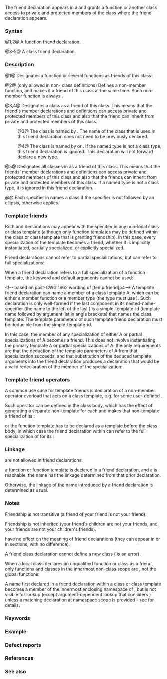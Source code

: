 {{title|Friend declaration}}
{{cpp/language/classes/navbar}}
The friend declaration appears in a {{rlp|class|class body}} and grants a function or another class access to private and protected members of the class where the friend declaration appears.

===Syntax===
{{sdsc begin}}
{{sdsc|num=1|{{ttb|friend}} {{spar|function-declaration}}}}
{{sdsc|num=2|{{ttb|friend}} {{spar|function-definition}}}}
{{sdsc|num=3|notes={{mark until c++26}}|{{ttb|friend}} {{spar|elaborated-type-specifier}} {{ttb|;}}}}
{{sdsc|num=4|notes={{mark since c++11}}&lt;br&gt;{{mark until c++26}}|
{{ttb|friend}} {{spar|simple-type-specifier}} {{ttb|;}}
{{ttb|friend}} {{spar|typename-specifier}} {{ttb|;}}
}}
{{sdsc|num=5|notes={{mark since c++26}}|{{ttb|friend}} {{spar|friend-type-specifier-list}} {{ttb|;}}}}
{{sdsc end}}

@1,2@ A function friend declaration.

@3-5@ A class friend declaration.

{{par begin}}
{{par|{{spar|function-declaration}}|a {{rlp|function|function declaration}}}}
{{par|{{spar|function-definition}}|a {{rlpsd|function#Function definition}}}}
{{par|{{spar|elaborated-type-specifier}}|an {{rlp|elaborated type specifier}}}}
{{par|{{spar|simple-type-specifier}}|a {{rlp|declarations#Specifiers|simple type specifier}}}}
{{par|{{spar|typename-specifier}}|the keyword {{c/core|typename}} followed by a qualified identifier or qualified {{rlp|templates#Template identifiers|simple template identifier}}}}
{{par|{{spar|friend-type-specifier-list}}|a non-empty comma-separated list of {{spar|simple-type-specifier}}, {{spar|elaborated-type-specifier}}, and {{spar sep|typename-specifier}}s, each specifier can be followed by an ellipsis ({{tt|...}})}}
{{par end}}

===Description===
@1@ Designates a function or several functions as friends of this class:
{{source|
class Y
{
    int data; // private member
    
    // the non-member function operator&lt;&lt; will have access to Y's private members
    friend std::ostream&amp; operator&lt;&lt;(std::ostream&amp; out, const Y&amp; o);
    friend char* X::foo(int); // members of other classes can be friends too
    friend X::X(char), X::~X(); // constructors and destructors can be friends
};

// friend declaration does not declare a member function
// this operator&lt;&lt; still needs to be defined, as a non-member
std::ostream&amp; operator&lt;&lt;(std::ostream&amp; out, const Y&amp; y)
{
    return out &lt;&lt; y.data; // can access private member Y::data
}
}}

@2@ (only allowed in non-{{rlp|class#Local classes|local}} class definitions) Defines a non-member function, and makes it a friend of this class at the same time. Such non-member function is always {{rlp|inline}}{{rev inl|since=c++20|, unless it is attached to a {{rlp|modules|named module}}}}.
{{source|1=
class X
{
    int a;
    
    friend void friend_set(X&amp; p, int i)
    {
        p.a = i; // this is a non-member function
    }
public:
    void member_set(int i)
    {
        a = i; // this is a member function
    }
};
}}

@3,4@ Designates a class as a friend of this class. This means that the friend's member declarations and definitions can access private and protected members of this class and also that the friend can inherit from private and protected members of this class.

:@3@ The class is named by {{spar|elaborated-type-specifier}}. The name of the class that is used in this friend declaration does not need to be previously declared.

:@4@ The class is named by {{spar|simple-type-specifier}} or {{spar|typename-specifier}}. If the named type is not a class type, this friend declaration is ignored. This declaration will not forward declare a new type.

@5@ Designates all classes in {{spar|friend-type-specifier-list}} as a friend of this class. This means that the friends' member declarations and definitions can access private and protected members of this class and also that the friends can inherit from private and protected members of this class. If a named type is not a class type, it is ignored in this friend declaration.

@@ Each specifier in {{spar|friend-type-specifier-list}} names a class if the specifier is not followed by an ellipsis, otherwise {{rlp|parameter pack#Friend declarations|pack expansion}} applies.
{{source|1=
class Y {};

class A
{
    int data; // private data member
    
    class B {}; // private nested type
    
    enum { a = 100 }; // private enumerator
    
    friend class X; // friend class forward declaration (elaborated class specifier)
    friend Y; // friend class declaration (simple type specifier) (since C++11)
    
    // the two friend declarations above can be merged since C++26:
    // friend class X, Y;
};

class X : A::B // OK: A::B accessible to friend
{
    A::B mx; // OK: A::B accessible to member of friend
    
    class Y
    {
        A::B my; // OK: A::B accessible to nested member of friend
    };
    
    int v[A::a]; // OK: A::a accessible to member of friend
};
}}

===Template friends===
Both {{rlp|function template}} and {{rlp|class template}} declarations may appear with the {{tt|friend}} specifier in any non-local class or class template (although only function templates may be defined within the class or class template that is granting friendship). In this case, every specialization of the template becomes a friend, whether it is implicitly instantiated, partially specialized, or explicitly specialized.

{{source|
class A
{
    template&lt;typename T&gt;
    friend class B; // every B&lt;T&gt; is a friend of A
    
    template&lt;typename T&gt;
    friend void f(T) {} // every f&lt;T&gt; is a friend of A
};
}}

Friend declarations cannot refer to partial specializations, but can refer to full specializations:

{{source|
template&lt;class T&gt;
class A {};      // primary

template&lt;class T&gt;
class A&lt;T*&gt; {};  // partial

template&lt;&gt;
class A&lt;int&gt; {}; // full

class X
{
    template&lt;class T&gt;
    friend class A&lt;T*&gt;;  // Error
    
    friend class A&lt;int&gt;; // OK
};
}}

When a friend declaration refers to a full specialization of a function template, the keyword {{c/core|inline}}{{rev inl|since=c++11|, {{c/core|constexpr}}}}{{rev inl|since=c++20|, {{c/core|consteval}}}} and default arguments cannot be used:

{{source|1=
template&lt;class T&gt;
void f(int);

template&lt;&gt;
void f&lt;int&gt;(int);

class X
{
    friend void f&lt;int&gt;(int x = 1); // error: default args not allowed
};
}}

&lt;!-- based on post-CWG 1862 wording of [temp.friend]p4--&gt;
A template friend declaration can name a member of a class template A, which can be either a member function or a member type (the type must use {{rlp|elaborated type specifier|elaborated-type-specifier}}). Such declaration is only well-formed if the last component in its nested-name-specifier (the name to the left of the last {{ttb|::}}) is a simple-template-id (template name followed by argument list in angle brackets) that names the class template. The template parameters of such template friend declaration must be deducible from the simple-template-id.

In this case, the member of any specialization of either A or partial specializations of A becomes a friend. This does not involve instantiating the primary template A or partial specializations of A: the only requirements are that the deduction of the template parameters of A from that specialization succeeds, and that substitution of the deduced template arguments into the friend declaration produces a declaration that would be a valid redeclaration of the member of the specialization:

{{source|
// primary template
template&lt;class T&gt;
struct A
{ 
    struct B {};
    
    void f();
    
    struct D { void g(); };
    
    T h();
    
    template&lt;T U&gt;
    T i();
};

// full specialization
template&lt;&gt;
struct A&lt;int&gt;
{
    struct B {};
    
    int f();
    
    struct D { void g(); };
    
    template&lt;int U&gt;
    int i();
};

// another full specialization
template&lt;&gt;
struct A&lt;float*&gt;
{
    int *h();
};

// the non-template class granting friendship to members of class template A
class X
{
    template&lt;class T&gt;
    friend struct A&lt;T&gt;::B; // all A&lt;T&gt;::B are friends, including A&lt;int&gt;::B
    
    template&lt;class T&gt;
    friend void A&lt;T&gt;::f(); // A&lt;int&gt;::f() is not a friend because its signature
                           // does not match, but e.g. A&lt;char&gt;::f() is a friend
    
//  template&lt;class T&gt;
//  friend void A&lt;T&gt;::D::g(); // ill-formed, the last part of the nested-name-specifier,
//                            // D in A&lt;T&gt;::D::, is not simple-template-id
    
    template&lt;class T&gt;
    friend int* A&lt;T*&gt;::h(); // all A&lt;T*&gt;::h are friends:
                            // A&lt;float*&gt;::h(), A&lt;int*&gt;::h(), etc
    
    template&lt;class T&gt; 
    template&lt;T U&gt;       // all instantiations of A&lt;T&gt;::i() and A&lt;int&gt;::i() are friends, 
    friend T A&lt;T&gt;::i(); // and thereby all specializations of those function templates
};
}}

{{rev begin}}
{{rev|since=c++11|
{{rlp|template parameters#Default template arguments|Default template arguments}} are only allowed on template friend declarations if the declaration is a definition and no other declarations of this function template appear in this translation unit.
}}
{{rev end}}

===Template friend operators===
A common use case for template friends is declaration of a non-member operator overload that acts on a class template, e.g. {{c|operator&lt;&lt;(std::ostream&amp;, const Foo&lt;T&gt;&amp;)}} for some user-defined {{c|Foo&lt;T&gt;}}.

Such operator can be defined in the class body, which has the effect of generating a separate non-template {{c|operator&lt;&lt;}} for each {{tt|T}} and makes that non-template {{c|operator&lt;&lt;}} a friend of its {{c|Foo&lt;T&gt;}}:

{{example|code=
#include &lt;iostream&gt;

template&lt;typename T&gt;
class Foo
{
public:
    Foo(const T&amp; val) : data(val) {}
private:
    T data;
    
    // generates a non-template operator&lt;&lt; for this T
    friend std::ostream&amp; operator&lt;&lt;(std::ostream&amp; os, const Foo&amp; obj)
    {
        return os &lt;&lt; obj.data;
    }
};

int main()
{
    Foo&lt;double&gt; obj(1.23);
    std::cout &lt;&lt; obj &lt;&lt; '\n';
}
|output=1.23
}}

or the function template has to be declared as a template before the class body, in which case the friend declaration within {{c|Foo&lt;T&gt;}} can refer to the full specialization of {{c|operator&lt;&lt;}} for its {{tt|T}}:

{{example|code=
#include &lt;iostream&gt;

template&lt;typename T&gt;
class Foo; // forward declare to make function declaration possible

template&lt;typename T&gt; // declaration
std::ostream&amp; operator&lt;&lt;(std::ostream&amp;, const Foo&lt;T&gt;&amp;);

template&lt;typename T&gt;
class Foo
{
public:
    Foo(const T&amp; val) : data(val) {}
private:
    T data;
    
    // refers to a full specialization for this particular T 
    friend std::ostream&amp; operator&lt;&lt; &lt;&gt; (std::ostream&amp;, const Foo&amp;);
    
    // note: this relies on template argument deduction in declarations
    // can also specify the template argument with operator&lt;&lt; &lt;T&gt;"
};

// definition
template&lt;typename T&gt;
std::ostream&amp; operator&lt;&lt;(std::ostream&amp; os, const Foo&lt;T&gt;&amp; obj)
{
    return os &lt;&lt; obj.data;
}

int main()
{
    Foo&lt;double&gt; obj(1.23);
    std::cout &lt;&lt; obj &lt;&lt; '\n';
}
}}

===Linkage===
{{rlp|storage duration|Storage class specifiers}} are not allowed in friend declarations.

{{rrev|since=c++20|
If a function or function template is first declared and defined in a friend declaration, and the enclosing class is defined within an {{rlp|modules#Exporting declarations and definitions|exporting declarations}}, its name has the same linkage as the name of the enclosing class.
}}

{{rev inl|until=c++20|If}}{{rev inl|since=c++20|Otherwise, if}} a function or function template is declared in a friend declaration, and a {{rlp|conflicting declarations#Corresponding declarations|corresponding non-friend declaration}} is reachable, the name has the linkage determined from that prior declaration.

Otherwise, the linkage of the name introduced by a friend declaration is determined as usual.

===Notes===
Friendship is not transitive (a friend of your friend is not your friend).

Friendship is not inherited (your friend's children are not your friends, and your friends are not your children's friends).

{{rlp|access|Access specifiers}} have no effect on the meaning of friend declarations (they can appear in {{c/core|private:}} or in {{c/core|public:}} sections, with no difference).

A friend class declaration cannot define a new class ({{c|friend class X {};}} is an error).

When a local class declares an unqualified function or class as a friend, only functions and classes in the innermost non-class scope are {{rlp|lookup|looked up}}, not the global functions:
{{source|
class F {};

int f();

int main()
{
    extern int g();
    
    class Local // Local class in the main() function
    {
        friend int f(); // Error, no such function declared in main()
        friend int g(); // OK, there is a declaration for g in main()
        friend class F; // friends a local F (defined later)
        friend class ::F; // friends the global F
    };
    
    class F {}; // local F
}
}}

A name first declared in a friend declaration within a class or class template {{tt|X}} becomes a member of the innermost enclosing namespace of {{tt|X}}, but is not visible for lookup (except argument-dependent lookup that considers {{tt|X}}) unless a matching declaration at namespace scope is provided - see {{rlp|namespace#Namespaces|namespaces}} for details.

{{feature test macro|__cpp_variadic_friend|Variadic friend declarations|value=202403L|std=C++26}}

===Keywords===
{{ltt|cpp/keyword/friend}}

===Example===
{{example
|Stream insertion and extraction operators are often declared as non-member friends:
|code=
#include &lt;iostream&gt;
#include &lt;sstream&gt;

class MyClass
{
    int i;                   // friends have access to non-public, non-static
    static inline int id{6}; // and static (possibly inline) members
    
    friend std::ostream&amp; operator&lt;&lt;(std::ostream&amp; out, const MyClass&amp;);
    friend std::istream&amp; operator&gt;&gt;(std::istream&amp; in, MyClass&amp;);
    friend void change_id(int);
public:
    MyClass(int i = 0) : i(i) {}
};

std::ostream&amp; operator&lt;&lt;(std::ostream&amp; out, const MyClass&amp; mc)
{
    return out &lt;&lt; "MyClass::id = " &lt;&lt; MyClass::id &lt;&lt; "; i = " &lt;&lt; mc.i;
}

std::istream&amp; operator&gt;&gt;(std::istream&amp; in, MyClass&amp; mc)
{
    return in &gt;&gt; mc.i;
}

void change_id(int id) { MyClass::id = id; }

int main()
{
    MyClass mc(7);
    std::cout &lt;&lt; mc &lt;&lt; '\n';
//  mc.i = 333*2;  // error: i is a private member
    std::istringstream("100") &gt;&gt; mc;
    std::cout &lt;&lt; mc &lt;&lt; '\n';
//  MyClass::id = 222*3;  // error: id is a private member
    change_id(9);
    std::cout &lt;&lt; mc &lt;&lt; '\n';
}
|output=
MyClass::id = 6; i = 7
MyClass::id = 6; i = 100
MyClass::id = 9; i = 100
}}

===Defect reports===
{{dr list begin}}
{{dr list item|wg=cwg|dr=45|std=C++98|before=members of a class nested in a friend&lt;br&gt;class of {{tt|T}} have no special access to {{tt|T}}|after=a nested class has the same&lt;br&gt;access as the enclosing class}}
{{dr list item|wg=cwg|dr=500|std=C++98|before=friend class of {{tt|T}} cannot inherit from private or&lt;br&gt;protected members of {{tt|T}}, but its nested class can|after=both can inherit&lt;br&gt;from such members}}
{{dr list item|wg=cwg|dr=1439|std=C++98|before=the rule targeting friend declarations in non-local&lt;br&gt;classes did not cover template declarations|after=covered}}
{{dr list item|wg=cwg|dr=1477|std=C++98|before=a name first declared in a friend declaration within a class&lt;br&gt;or class template was not visible for lookup if the matching&lt;br&gt;declaration is provided in another namespace scope|after=it is visible for&lt;br&gt;lookup in this case}}
{{dr list item|wg=cwg|dr=1804|std=C++98|before=when a member of a class template is friended, the corresponding&lt;br&gt;member of specializations of partial specializations of the class&lt;br&gt;template was not a friend of the class granting friendship|after=such members&lt;br&gt;are also friends}}
{{dr list item|wg=cwg|dr=2379|std=C++11|before=friend declarations referring to full specializations&lt;br&gt;of function templates could be declared constexpr|after=prohibited}}
{{dr list item|wg=cwg|dr=2588|std=C++98|before=the linkages of names introduced by friend declarations were unclear|after=made clear}}
{{dr list end}}

===References===
{{ref std c++23}}
{{ref std|section=11.8.4|title=Friends|id=class.friend}}
{{ref std|section=13.7.5|title=Friends|id=temp.friend}}
{{ref std end}}
{{ref std c++20}}
{{ref std|section=11.9.3|title=Friends|id=class.friend}}
{{ref std|section=13.7.4|title=Friends|id=temp.friend}}
{{ref std end}}
{{ref std c++17}}
{{ref std|section=14.3|title=Friends|id=class.friend}}
{{ref std|section=17.5.4|title=Friends|id=temp.friend}}
{{ref std end}}
{{ref std c++14}}
{{ref std|section=11.3|title=Friends|id=class.friend}}
{{ref std|section=14.5.4|title=Friends|id=temp.friend}}
{{ref std end}}
{{ref std c++11}}
{{ref std|section=11.3|title=Friends|id=class.friend}}
{{ref std|section=14.5.4|title=Friends|id=temp.friend}}
{{ref std end}}
{{ref std c++98}}
{{ref std|section=11.3|title=Friends|id=class.friend}}
{{ref std|section=14.5.3|title=Friends|id=temp.friend}}
{{ref std end}}

===See also===
{{dsc begin}}
{{dsc inc|cpp/language/dsc class}}
{{dsc inc|cpp/language/dsc access}}
{{dsc end}}

{{langlinks|de|es|fr|it|ja|pt|ru|zh}}